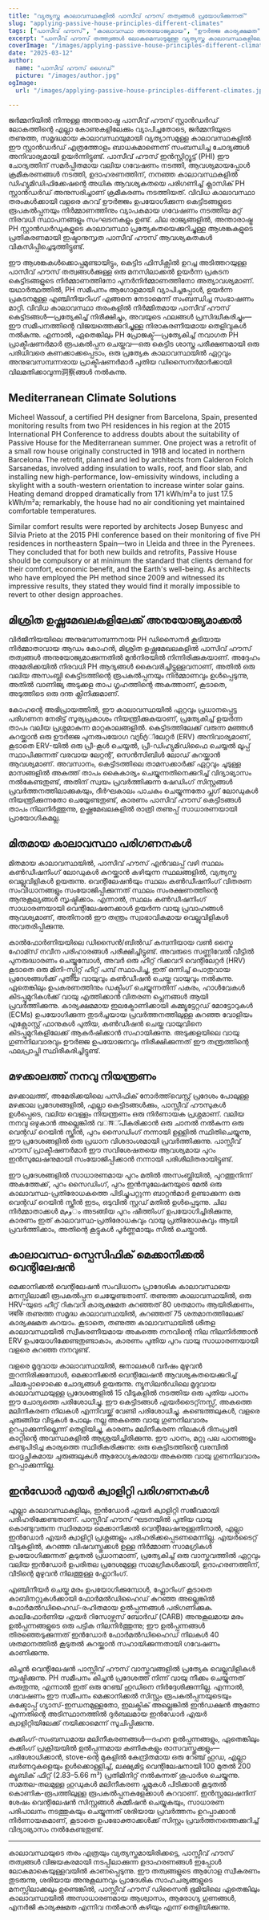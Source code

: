 ```yaml
---
title: "വ്യത്യസ്ത കാലാവസ്ഥകളിൽ പാസീവ് ഹൗസ് തത്വങ്ങൾ പ്രയോഗിക്കുന്നത്"
slug: "applying-passive-house-principles-different-climates"
tags: ["പാസീവ് ഹൗസ്", "കാലാവസ്ഥാ അനുയോജ്യമായ", "ഊർജ്ജ കാര്യക്ഷമത", "സ്ഥിരത", "ആഗോള ഉപയോഗം"]
excerpt: "പാസീവ് ഹൗസ് തത്ത്വങ്ങൾ ലോകമെമ്പാടുമുള്ള വ്യത്യസ്ത കാലാവസ്ഥകളിലേക്ക് വിജയകരമായി എങ്ങനെ അനുകൂലിക്കാം എന്നതിനെക്കുറിച്ചും, ഏതെങ്കിലും പരിസ്ഥിതിയിൽ സുഖവും കാര്യക്ഷമതയും നിലനിർത്തുന്നതിനുള്ള യാഥാർത്ഥ്യ ഉദാഹരണങ്ങളും പ്രായോഗിക പരിഹാരങ്ങളും ഉൾക്കൊള്ളുന്നു."
coverImage: "/images/applying-passive-house-principles-different-climates.jpg"
date: "2025-03-12"
author:
  name: "പാസീവ് ഹൗസ് ഗൈഡ്"
  picture: "/images/author.jpg"
ogImage:
  url: "/images/applying-passive-house-principles-different-climates.jpg"

---
```

ജർമ്മനിയിൽ നിന്നുള്ള അന്താരാഷ്ട്ര പാസീവ് ഹൗസ് സ്റ്റാൻഡർഡ് ലോകത്തിന്റെ എല്ലാ കോണുകളിലേക്കും വ്യാപിച്ചതോടെ, ജർമ്മനിയുടെ തണുത്ത, സമൃദ്ധമായ കാലാവസ്ഥയുമായി വ്യത്യാസമുള്ള കാലാവസ്ഥകളിൽ ഈ സ്റ്റാൻഡർഡ് എത്രത്തോളം ബാധകമാണെന്ന് സംബന്ധിച്ച ചോദ്യങ്ങൾ അനിവാര്യമായി ഉയർന്നിട്ടുണ്ട്. പാസീവ് ഹൗസ് ഇൻസ്റ്റിറ്റ്യൂട്ട് (PHI) ഈ ചോദ്യത്തിന് സമർപ്പിതമായ വലിയ ഗവേഷണം നടത്തി, ആവശ്യമായപ്പോൾ ക്രമീകരണങ്ങൾ നടത്തി, ഉദാഹരണത്തിന്, നനഞ്ഞ കാലാവസ്ഥകളിൽ ഡിഹ്യുമിഡിഫിക്കേഷന്റെ അധിക ആവശ്യകതയെ പരിഗണിച്ച് ക്ലാസിക് PH സ്റ്റാൻഡർഡ് അനുസരിച്ചാണ് ക്രമീകരണം നടത്തിയത്. വിവിധ കാലാവസ്ഥാ തരംകൾക്കായി വളരെ കുറവ് ഊർജ്ജം ഉപയോഗിക്കുന്ന കെട്ടിടങ്ങളുടെ രൂപകൽപ്പനയും നിർമ്മാണത്തിനും വ്യാപകമായ ഗവേഷണം നടത്തിയ മറ്റ് നിരവധി സ്ഥാപനങ്ങളും സംഘടനകളും ഉണ്ട്. ചില രാജ്യങ്ങളിൽ, അന്താരാഷ്ട്ര PH സ്റ്റാൻഡർഡുകളുടെ കാലാവസ്ഥാ പ്രത്യേകതയെക്കുറിച്ചുള്ള ആശങ്കകളുടെ പ്രതികരണമായി ഇഷ്ടാനുസൃത പാസീവ് ഹൗസ് ആവശ്യകതകൾ വികസിപ്പിച്ചെടുത്തിട്ടുണ്ട്.

ഈ ആശങ്കകൾക്കൊപ്പമുണ്ടായിട്ടും, കെട്ടിട ഫിസിക്സിൽ ഉറച്ച അടിത്തറയുള്ള പാസീവ് ഹൗസ് തത്വങ്ങൾക്കുള്ള ഒരു മനസിലാക്കൽ ഉയർന്ന പ്രകടന കെട്ടിടങ്ങളുടെ നിർമ്മാണത്തിനോ പുനർനിർമ്മാണത്തിനോ അത്യാവശ്യമാണ്. യഥാർത്ഥത്തിൽ, PH സമീപനം ആഗോളമായി വ്യാപിച്ചപ്പോൾ, ഉയർന്ന പ്രകടനമുള്ള എഞ്ചിനീയറിംഗ് എങ്ങനെ നേടാമെന്ന് സംബന്ധിച്ച സംഭാഷണം മാറ്റി. വിവിധ കാലാവസ്ഥാ തരംകളിൽ നിർമ്മിതമായ പാസീവ് ഹൗസ് കെട്ടിടങ്ങൾ—പ്രത്യേകിച്ച് നിരീക്ഷിച്ചും, അവയുടെ ഫലങ്ങൾ പ്രസിദ്ധീകരിച്ചും—ഈ സമീപനത്തിന്റെ വിജയത്തെക്കുറിച്ചുള്ള നിരാകരണീയമായ തെളിവുകൾ നൽകുന്നു. എന്നാൽ, ഏതെങ്കിലും PH പ്രോജക്ട്—പ്രത്യേകിച്ച് നവാഗത PH പ്രാക്ടീഷണർമാർ രൂപകൽപ്പന ചെയ്തവ—ഒരു കെട്ടിട ശാസ്ത്ര പരീക്ഷണമായി ഒരു പരിധിവരെ കണക്കാക്കപ്പെടാം, ഒരു പ്രത്യേക കാലാവസ്ഥയിൽ ഏറ്റവും അനുഭവസമ്പന്നരായ പ്രാക്ടീഷണർമാർ പുതിയ ഡിസൈനർമാർക്കായി വിലമതിക്കാവുന്ന洞察ങ്ങൾ നൽകുന്നു.
## Mediterranean Climate Solutions

Micheel Wassouf, a certified PH designer from Barcelona, Spain, presented monitoring results from two PH residences in his region at the 2015 International PH Conference to address doubts about the suitability of Passive House for the Mediterranean summer. One project was a retrofit of a small row house originally constructed in 1918 and located in northern Barcelona. The retrofit, planned and led by architects from Calderon Folch Sarsanedas, involved adding insulation to walls, roof, and floor slab, and installing new high-performance, low-emissivity windows, including a skylight with a south-western orientation to increase winter solar gains. Heating demand dropped dramatically from 171 kWh/m²a to just 17.5 kWh/m²a; remarkably, the house had no air conditioning yet maintained comfortable temperatures.

Similar comfort results were reported by architects Josep Bunyesc and Silvia Prieto at the 2015 PHI conference based on their monitoring of five PH residences in northeastern Spain—two in Lleida and three in the Pyrenees. They concluded that for both new builds and retrofits, Passive House should be compulsory or at minimum the standard that clients demand for their comfort, economic benefit, and the Earth's well-being. As architects who have employed the PH method since 2009 and witnessed its impressive results, they stated they would find it morally impossible to revert to other design approaches.
## മിശ്രിത ഉഷ്ണമേഖലകളിലേക്ക് അനുയോജ്യമാക്കൽ

വിർജീനിയയിലെ അനുഭവസമ്പന്നനായ PH ഡിസൈനർ കൂടിയായ നിർമ്മാതാവായ ആഡം കോഹൻ, മിശ്രിത ഉഷ്ണമേഖലകളിൽ പാസിവ് ഹൗസ് തത്വങ്ങൾ അനുയോജ്യമാക്കുന്നതിൽ മുൻനിരയിൽ നിന്നിരിക്കുകയാണ്. അദ്ദേഹം അമേരിക്കയിൽ നിരവധി PH ആദ്യങ്ങൾ കൈവരിച്ചിട്ടുള്ളവനാണ്, അതിൽ ഒരു വലിയ അസംബ്ലി കെട്ടിടത്തിന്റെ രൂപകൽപ്പനയും നിർമ്മാണവും ഉൾപ്പെടുന്നു, അതിൽ വാണിജ്യ അടുക്കള താപ ഗൃഹത്തിന്റെ അകത്താണ്, കൂടാതെ, അടുത്തിടെ ഒരു ദന്ത ക്ലിനിക്കുമാണ്.

കോഹന്റെ അഭിപ്രായത്തിൽ, ഈ കാലാവസ്ഥയിൽ ഏറ്റവും പ്രധാനപ്പെട്ട പരിഗണന നേരിട്ട് സൂര്യപ്രകാശം നിയന്ത്രിക്കുകയാണ്, പ്രത്യേകിച്ച് ഉയർന്ന താപം വലിയ പ്രശ്നമാകുന്ന മാറ്റകാലങ്ങളിൽ. കെട്ടിടത്തിലേക്ക് വരുന്ന മഞ്ഞൾ കുറയ്ക്കാൻ ഒരു ഊർജ്ജ പുനരുപയോഗ വენტിലേറ്റർ (ERV) അനിവാര്യമാണ്, കൂടാതെ ERV-യിൽ ഒരു പ്രീ-കൂൾ ചെയ്യൽ, പ്രീ-ഡിഹ്യുമിഡിഫൈ ചെയ്യൽ ലൂപ്പ് സ്ഥാപിക്കുന്നത് വരവായ ലേറ്റന്റ്, സെൻസിബിൾ ലോഡ് കുറയ്ക്കാൻ ആവശ്യമാണ്. അവസാനം, കെട്ടിടത്തിലെ താമസക്കാർക്ക് ഏറ്റവും ചൂടുള്ള മാസങ്ങളിൽ അകത്ത് താപം കൈകാര്യം ചെയ്യുന്നതിനെക്കുറിച്ച് വിദ്യാഭ്യാസം നൽകേണ്ടതുണ്ട്, അതിന് സ്വയം പ്രവർത്തിക്കുന്ന ഷേഡിംഗ് സിസ്റ്റങ്ങൾ പ്രവർത്തനത്തിലാക്കുകയും, ദീർഘകാലം പാചകം ചെയ്യുന്നതോ പ്ലഗ് ലോഡുകൾ നിയന്ത്രിക്കുന്നതോ ചെയ്യേണ്ടതുണ്ട്, കാരണം പാസിവ് ഹൗസ് കെട്ടിടങ്ങൾ താപം നിലനിര്‍ത്തുന്നു, ഉഷ്ണമേഖലകളിൽ രാത്രി തണുപ്പ് സാധാരണയായി പ്രായോഗികമല്ല.
## മിതമായ കാലാവസ്ഥാ പരിഗണനകൾ

മിതമായ കാലാവസ്ഥയിൽ, പാസീവ് ഹൗസ് എൻവലപ്പ് വഴി സ്ഥലം കൺഡീഷനിംഗ് ലോഡുകൾ കുറയ്ക്കാൻ കഴിയുന്ന സ്ഥലങ്ങളിൽ, വ്യത്യസ്ത വെല്ലുവിളികൾ ഉയരുന്നു. വെന്റിലേഷൻയും സ്ഥലം കൺഡീഷനിംഗ് വിതരണ സംവിധാനങ്ങളും സംയോജിപ്പിക്കുന്നത് സ്ഥലം സംരക്ഷണത്തിന്റെ ആനുകൂല്യങ്ങൾ സൃഷ്ടിക്കാം. എന്നാൽ, സ്ഥലം കൺഡീഷനിംഗ് സാധാരണയായി വെന്റിലേഷനേക്കാൾ ഉയർന്ന വായു പ്രവാഹങ്ങൾ ആവശ്യമാണ്, അതിനാൽ ഈ തന്ത്രം സ്വാഭാവികമായ വെല്ലുവിളികൾ അവതരിപ്പിക്കുന്നു.

കാൽഫോർണിയയിലെ ഡിസൈൻ/ബിൽഡ് കമ്പനിയായ വൺ സ്കൈ ഹോമ്സ് നവീന പരിഹാരങ്ങൾ പരീക്ഷിച്ചിട്ടുണ്ട്. അവരുടെ സണ്ണിവേൽ വീട്ടിൽ പുനരുദ്ധാരണം ചെയ്യുമ്പോൾ, അവർ ഒരു ഹീറ്റ് റിക്കവറി വെന്റിലേറ്റർ (HRV) കൂടാതെ ഒരു മിനി-സ്പ്ലിറ്റ് ഹീറ്റ് പമ്പ് സ്ഥാപിച്ചു, ഇത് ഒന്നിച്ച് പൊതുവായ പ്രദേശങ്ങൾക്ക് പുതിയ വായുവും കൺഡീഷൻ ചെയ്ത വായുവും നൽകുന്നു. ഏതെങ്കിലും ഉപകരണത്തിനും ഡക്ടിംഗ് ചെയ്യുന്നതിന് പകരം, ഹാൾവേകൾ കിടപ്പുമുറികൾക്ക് വായു എത്തിക്കാൻ വിതരണ പ്ലെനങ്ങൾ ആയി പ്രവർത്തിക്കുന്നു. കാര്യക്ഷമമായ ഇലക്ട്രോണിക്കായി കമ്മ്യൂട്ടേറ്റഡ് മോട്ടോറുകൾ (ECMs) ഉപയോഗിക്കുന്ന തുടർച്ചയായ പ്രവർത്തനത്തിലുള്ള കുറഞ്ഞ വോളിയം എക്സോസ്റ്റ് ഫാനുകൾ പുതിയ, കൺഡീഷൻ ചെയ്ത വായുവിനെ കിടപ്പുമുറികളിലേക്ക് ആകർഷിക്കാൻ സഹായിക്കുന്നു. അടുക്കളയിലെ വായു ഗുണനിലവാരവും ഊർജ്ജ ഉപയോജനവും നിരീക്ഷിക്കുന്നത് ഈ തന്ത്രത്തിന്റെ ഫലപ്രാപ്തി സ്ഥിരീകരിച്ചിട്ടുണ്ട്.
## മഴക്കാലത്ത് നനവു നിയന്ത്രണം

മഴക്കാലത്ത്, അമേരിക്കയിലെ പസിഫിക് നോർത്ത്‌വെസ്റ്റ് പ്രദേശം പോലുള്ള മഴക്കാല പ്രദേശങ്ങളിൽ, എല്ലാ കെട്ടിടങ്ങൾക്കും, പാസ്സീവ് ഹൗസുകൾ ഉൾപ്പെടെ, വലിയ വെള്ളം നിയന്ത്രണം ഒരു നിർണായക പ്രശ്നമാണ്. വലിയ നനവു ഒഴുകാൻ അല്ലെങ്കിൽ വाष്പീകരിക്കാൻ ഒരു ചാനൽ നൽകുന്ന ഒരു വെന്റഡ് റെയിൻ സ്ക്രീൻ, പുറം സൈഡിംഗ് നന്നായി ഉള്ളിൽ സ്ഥിതിചെയ്യുന്നു, ഈ പ്രദേശങ്ങളിൽ ഒരു പ്രധാന വിശദാംശമായി പ്രവർത്തിക്കുന്നു. പാസ്സീവ് ഹൗസ് പ്രാക്ടീഷണർമാർ ഈ സവിശേഷതയെ ആവശ്യമായ പുറം ഇൻസുലേഷനുമായി സംയോജിപ്പിക്കാൻ നന്നായി പരിശീലിതരായിട്ടുണ്ട്.

ഈ പ്രദേശങ്ങളിൽ സാധാരണമായ പുറം മതിൽ അസംബ്ലിയിൽ, പുറത്തുനിന്ന് അകത്തേക്ക്, പുറം സൈഡിംഗ്, പുറം ഇൻസുലേഷനയുടെ മേൽ ഒരു കാലാവസ്ഥ-പ്രതിരോധകത്തെ പിടിച്ചുപറ്റുന്ന ബാറ്റൻമാർ ഉണ്ടാക്കുന്ന ഒരു വെന്റഡ് റെയിൻ സ്ക്രീൻ ഇടം, ഒടുവിൽ സ്റ്റഡ് മതിൽ ഉൾപ്പെടുന്നു. ചില നിർമ്മാതാക്കൾ മومം അടങ്ങിയ പുറം ഷീത്തിംഗ് ഉപയോഗിച്ചിരിക്കുന്നു, കാരണം ഇത് കാലാവസ്ഥ-പ്രതിരോധകവും വായു പ്രതിരോധകവും ആയി പ്രവർത്തിക്കാം, അതിന്റെ കൂട്ടുകൾ പൂർണ്ണമായും സീൽ ചെയ്താൽ.

## കാലാവസ്ഥ-സ്പെസിഫിക് മെക്കാനിക്കൽ വെന്റിലേഷൻ

മെക്കാനിക്കൽ വെന്റിലേഷൻ സംവിധാനം പ്രാദേശിക കാലാവസ്ഥയെ മനസ്സിലാക്കി രൂപകൽപ്പന ചെയ്യേണ്ടതാണ്. തണുത്ത കാലാവസ്ഥയിൽ, ഒരു HRV-യുടെ ഹീറ്റ് റികവറി കാര്യക്ഷമത കുറഞ്ഞത് 80 ശതമാനം ആയിരിക്കണം, जबकि തണുത്ത സമൃദ്ധ കാലാവസ്ഥയിൽ, കുറഞ്ഞത് 75 ശതമാനത്തിലേക്ക് കാര്യക്ഷമത കുറയാം. കൂടാതെ, തണുത്ത കാലാവസ്ഥയിൽ ശീതള കാലാവസ്ഥയിൽ സ്വീകരണീയമായ അകത്തെ നനവിന്റെ നില നിലനിര്‍ത്താൻ ERV ഉപയോഗിക്കേണ്ടതുണ്ടാകാം, കാരണം പുതിയ പുറം വായു സാധാരണയായി വളരെ കുറഞ്ഞ നനവുണ്ട്.

വളരെ മൃദുവായ കാലാവസ്ഥയിൽ, ജനാലകൾ വർഷം മുഴുവൻ തുറന്നിരിക്കുമ്പോൾ, മെക്കാനിക്കൽ വെന്റിലേഷൻ ആവശ്യകതയെക്കുറിച്ച് ചിലപ്പോഴൊക്കെ ചോദ്യങ്ങൾ ഉയരുന്നു. ന്യൂസിലൻഡിലെ മൃദുവായ കാലാവസ്ഥയുള്ള പ്രദേശങ്ങളിൽ 15 വീടുകളിൽ നടത്തിയ ഒരു പുതിയ പഠനം ഈ ചോദ്യത്തെ പരിശോധിച്ചു. ഈ കെട്ടിടങ്ങൾ എയർടൈറ്റ്‌നസ്സ്, അകത്തെ മലിനീകരണ നിലകൾ എന്നിവയ്ക്ക് വേണ്ടി പരിശോധിച്ചു. കണ്ടെത്തലുകൾ, വളരെ ചുരുങ്ങിയ വീടുകൾ പോലും നല്ല അകത്തെ വായു ഗുണനിലവാരം ഉറപ്പാക്കുന്നില്ലെന്ന് തെളിയിച്ചു, കാരണം മലിനീകരണ നിലകൾ ദിനംപ്രതി കാറ്റിന്റെ അവസ്ഥകളിൽ ആശ്രയിച്ചിരിക്കുന്നു. ഈ പഠനം, മറ്റു പല പഠനങ്ങളും കണ്ടുപിടിച്ച കാര്യത്തെ സ്ഥിരീകരിക്കുന്നു: ഒരു കെട്ടിടത്തിന്റെ വരമ്പിൽ യാദൃച്ഛികമായ ചുരുങ്ങലുകൾ ആരോഗ്യകരമായ അകത്തെ വായു ഗുണനിലവാരം ഉറപ്പാക്കുന്നില്ല.
## ഇൻഡോർ എയർ ക്വാളിറ്റി പരിഗണനകൾ

എല്ലാ കാലാവസ്ഥകളിലും, ഇൻഡോർ എയർ ക്വാളിറ്റി സജീവമായി പരിഹരിക്കേണ്ടതാണ്. പാസ്സീവ് ഹൗസ് ഘടനയിൽ പുതിയ വായു കൊണ്ടുവരുന്ന സ്ഥിരമായ മെക്കാനിക്കൽ വെന്റിലേഷനുള്ളതിനാൽ, എല്ലാ ഇൻഡോർ എയർ ക്വാളിറ്റി പ്രശ്നങ്ങളും പരിഹരിക്കപ്പെടണമെന്നില്ല. എയർടൈറ്റ് വീടുകളിൽ, കുറഞ്ഞ വിഷവസ്തുക്കൾ ഉള്ള നിർമ്മാണ സാമഗ്രികൾ ഉപയോഗിക്കുന്നത് കൂടുതൽ പ്രധാനമാണ്, പ്രത്യേകിച്ച് ഒരു വാസ്തവത്തിൽ ഏറ്റവും വലിയ ഇൻഡോർ ഉപരിതല പ്രദേശമുള്ള സാമഗ്രികൾക്കായി, ഉദാഹരണത്തിന്, വീടിന്റെ മുഴുവൻ നിലത്തുള്ള ഫ്ലോറിംഗ്.

എഞ്ചിനീയർ ചെയ്ത മരം ഉപയോഗിക്കുമ്പോൾ, ഫ്ലോറിംഗ് കൂടാതെ കാബിനറ്റുകൾക്കായി ഫോർമൽഡിഹൈഡ് കുറഞ്ഞ അല്ലെങ്കിൽ ഫോർമൽഡിഹൈഡ്-രഹിതമായ ഉൽപ്പന്നങ്ങൾ പരിഗണിക്കുക. കാലിഫോർണിയ എയർ റിസോഴ്സസ് ബോർഡ് (CARB) അനുകൂലമായ മരം ഉൽപ്പന്നങ്ങളുടെ ഒരു പട്ടിക നിലനിര്‍ത്തുന്നു; ഈ ഉൽപ്പന്നങ്ങൾ തിരഞ്ഞെടുക്കുന്നത് ഇൻഡോർ ഫോർമൽഡിഹൈഡ് നിലകൾ 40 ശതമാനത്തിൽ കൂടുതൽ കുറയ്ക്കാൻ സഹായിക്കുന്നതായി ഗവേഷണം കാണിക്കുന്നു.

കിച്ചൻ വെന്റിലേഷൻ പാസ്സീവ് ഹൗസ് വാസ്തവങ്ങളിൽ പ്രത്യേക വെല്ലുവിളികൾ സൃഷ്ടിക്കുന്നു. PH സമീപനം കിച്ചൻ പ്രദേശത്ത് നിന്ന് വായു നീക്കം ചെയ്യുന്നത് കരുതുന്നു, എന്നാൽ ഇത് ഒരു റേഞ്ച് ഹുഡിനെ നിർദ്ദേശിക്കുന്നില്ല. എന്നാൽ, ഗവേഷണം ഈ സമീപനം മെക്കാനിക്കൽ സിസ്റ്റം രൂപകൽപ്പനയുടെയും കുക്ക്ടോപ്പ് ഗ്യാസ്-ഇന്ധനമുള്ളതോ, ഇലക്ട്രിക് അല്ലെങ്കിൽ ഇൻഡക്ഷൻ ആണോ എന്നതിന്റെ അടിസ്ഥാനത്തിൽ ദുർബലമായ ഇൻഡോർ എയർ ക്വാളിറ്റിയിലേക്ക് നയിക്കാമെന്ന് സൂചിപ്പിക്കുന്നു.

കുക്കിംഗ്-സംബന്ധമായ മലിനീകരണങ്ങൾ—ദഹന ഉൽപ്പന്നങ്ങളും, ഏതെങ്കിലും കുക്കിംഗ് പ്രക്രിയയിൽ ഉൽപ്പന്നമായ കണികകളും രാസവസ്തുക്കളും—പരിശോധിക്കാൻ, stove-ന്റെ മുകളിൽ കേന്ദ്രിതമായ ഒരു റേഞ്ച് ഹുഡ, എല്ലാ ബർണറുകളെയും ഉൾക്കൊള്ളിച്ച്, ലക്ഷ്യമിട്ട വെന്റിലേഷനായി 100 മുതൽ 200 ക്യൂബിക് ഫീറ്റ് (2.83–5.66 m³) പ്രതിമിനിറ്റ് നൽകുന്നത് ശുപാർശ ചെയ്യുന്നു. സമതല-തലമുള്ള ഹുഡുകൾ മലിനീകരണ പ്ലൂമുകൾ പിടിക്കാൻ കൂടുതൽ കൊണിക-രൂപത്തിലുള്ള രൂപകൽപ്പനകളേക്കാൾ കുറവാണ്. ഇൻസ്റ്റലേഷനിന് ശേഷം വെന്റിലേഷൻ സിസ്റ്റങ്ങൾ കമ്മീഷൻ ചെയ്യുകയും, സാധാരണ പരിപാലനം നടത്തുകയും ചെയ്യുന്നത് ശരിയായ പ്രവർത്തനം ഉറപ്പാക്കാൻ നിർണായകമാണ്, കൂടാതെ ഉപഭോക്താക്കൾക്ക് സിസ്റ്റം പ്രവർത്തനത്തെക്കുറിച്ച് വിദ്യാഭ്യാസം നൽകേണ്ടതുണ്ട്.

---

കാലാവസ്ഥയുടെ തരം എത്രയും വ്യത്യസ്തമായിരിക്കട്ടെ, പാസ്സീവ് ഹൗസ് തത്വങ്ങൾ വിജയകരമായി നടപ്പിലാക്കുന്ന ഉദാഹരണങ്ങൾ ഇപ്പോൾ ലോകമാകെയുള്ളവയിൽ കാണപ്പെടുന്നു. ഈ തത്വങ്ങളുടെ ആഗോള സ്വീകരണം തുടരുന്നു, ശരിയായ അനുകൂലനവും പ്രാദേശിക സാഹചര്യങ്ങളുടെ മനസ്സിലാക്കലും ഉണ്ടെങ്കിൽ, പാസ്സീവ് ഹൗസ് ഡിസൈൻ ഭൂമിയിലെ ഏതെങ്കിലും കാലാവസ്ഥയിൽ അസാധാരണമായ ആശ്വാസം, ആരോഗ്യ ഗുണങ്ങൾ, എനർജി കാര്യക്ഷമത എന്നിവ നൽകാൻ കഴിയും എന്ന് തെളിയിക്കുന്നു.

